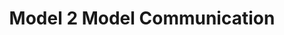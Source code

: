 ---
title: "Model 2 Model Communication"
description: "Description of your new file."
icon: "activity"
---